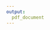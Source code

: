 ```yaml
---
output:
  pdf_document
---
```


\begin{centering}

\vspace{2.5cm}

\Huge

{\bf This is the title of my thesis}

\vspace{1.5cm}

\Large
Pierrick Kinif

\vspace{1.5cm}


\normalsize
A thesis submitted for the Master's Degree in Business Management and Administration,Finance Specialisation


\vspace{0.5cm}

\includegraphics[width=0.4\textwidth]{figures/UNamur.png}


\vspace{0.5cm}

\normalsize
Supervised by:\\
\vspace{0.5cm}

Prof. Sophie Béreau\\
Prof. Jean-Yves Gnabo
\vspace{1.5cm}



\vfill
\normalsize

Faculty of Economics, Social Sciences and Business Administration\\
University of Namur, Belgium\\
May 2018



\end{centering}